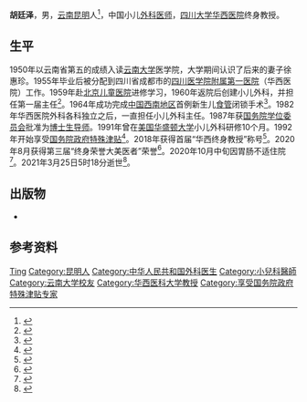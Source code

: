 {{人物信息框
| 姓名     = 胡廷泽
| 性别     = 男
| 出生日期 = 1930年2月
| 出生地点 = 云南省
| 逝世日期 = {{Dda|2021|3|25|1930|2|1}}
| 逝世地点 = [[四川省|四川省]][[成都市|成都市]]
| 民族     = [[汉族|汉族]]<ref>{{cite book |editor=邓伟志 |title=中国当代高级专业技术人才大辞典 |date=1995 |publisher=[[中国华侨出版社|中国华侨出版社]] |isbn=7800747166 |page=574}}</ref>
| 籍贯     = 云南昆明
| 职业     = [[小儿科|小儿科]]医师
| 母校     = [[云南大学|云南大学]]医学院
| 配偶     = [[徐惠珍|徐惠珍]]<ref>{{cite web |author=-{于}-遵素 |title=医生救回一个人，是一件很享受的事 |url=https://e.chengdu.cn/html/2021-03/26/content_698191.htm |publisher=[[成都商报|成都商报]] |date=2021-03-26}}</ref>
}}
'''胡廷泽'''{{BD|1930年|2月1日|2021年|3月25日|catIdx=Hu}}，男，[[云南省|云南]][[昆明市|昆明]]人<ref>{{cite book |title=中国普通高等学校教授人名录 |date=1988 |publisher=高等教育出版社 |isbn=7040006162 |page=186}}</ref>，中国小儿[[外科|外科]][[医师|医师]]，[[四川大学华西医院|四川大学华西医院]]终身教授。

==生平==
1950年以云南省第五的成绩入读[[云南大学|云南大学]]医学院，大学期间认识了后来的妻子徐惠珍。1955年毕业后被分配到四川省成都市的[[四川大学华西医院|四川医学院附属第一医院]]（华西医院）工作。1959年赴[[北京儿童医院|北京儿童医院]]进修学习，1960年返院后创建小儿外科，并担任第一届主任<ref>{{cite web |author1=周寅 |author2=李园 |title=胡廷泽教授、韦福康教授从医执教60、50周年纪念会召开 |url=http://www.westchinaangel.com/htmlnewszhongyaoxinwen/67210.jhtml |publisher=四川大学华西医院 |date=2014-11-12 |access-date=2021-04-10 |archive-date=2021-04-10 |archive-url=https://web.archive.org/web/20210410110718/http://www.westchinaangel.com/htmlnewszhongyaoxinwen/67210.jhtml |dead-url=no }}</ref>。1964年成功完成[[中国西南地区|中国西南地区]]首例新生儿[[食管|食管]]闭锁手术<ref>{{cite web |title=胡廷泽教授：一生医学情缘，89岁依然在岗 |url=http://news.scu.edu.cn/info/1139/30984.htm |publisher=[[四川大学|四川大学]]新闻网 |date=2019-11-06 |access-date=2021-04-10 |archive-date=2021-01-23 |archive-url=https://web.archive.org/web/20210123043624/http://news.scu.edu.cn/info/1139/30984.htm |dead-url=no }}</ref>。1982年华西医院外科各科独立之后，一直担任小儿外科主任。1987年获[[国务院学位委员会|国务院学位委员会]]批准为[[博士生导师|博士生导师]]。1991年曾在[[美国|美国]][[华盛顿大学|华盛顿大学]]小儿外科研修10个月。1992年开始享受[[国务院政府特殊津贴|国务院政府特殊津贴]]<ref>{{cite web |title=华西医院儿外创伤科主任医师：胡廷泽 |url=http://www.cctv.com/health/special/C11271/20031113/100551.shtml |publisher=央视国际 |date=2003-11-13 |access-date=2021-04-10 |archive-date=2021-04-10 |archive-url=https://web.archive.org/web/20210410110717/http://www.cctv.com/health/special/C11271/20031113/100551.shtml |dead-url=no }}</ref>。2018年获得首届“华西终身教授”称号<ref>{{cite web |title=11位教授获首届“华西终身教授”殊荣 最年长者88岁从医63年 |url=http://scnews.newssc.org/system/20180606/000882262_2.html |publisher=四川新闻网 |date=2018-06-06}}</ref>。2020年8月获得第三届“终身荣誉大美医者”荣誉<ref>{{cite web |title=有一分热发一分光 像萤火虫一般 |url=https://epaper.scdaily.cn/shtml/scrb/20200814/240627.shtml |publisher=四川日报 |date=2020-08-14 |access-date=2021-04-10 |archive-date=2021-04-10 |archive-url=https://web.archive.org/web/20210410110720/https://epaper.scdaily.cn/shtml/scrb/20200814/240627.shtml |dead-url=no }}</ref>。2020年10月中旬因胃肠不适住院<ref>{{cite web |author=李寰 |title=90岁还查房变魔术的他 最大魔力是让病娃娃健康成长 |url=https://epaper.scdaily.cn/shtml/scrb/20201110/245054.shtml |publisher=[[四川日报|四川日报]] |date=2020-11-10 |access-date=2021-04-10 |archive-date=2021-04-10 |archive-url=https://web.archive.org/web/20210410110718/https://epaper.scdaily.cn/shtml/scrb/20201110/245054.shtml |dead-url=no }}</ref>。2021年3月25日5时18分逝世<ref>{{cite web |title=讣告 |url=http://www.wchscu.cn/comprehensive/57050.html |publisher=[[四川大学华西医院|四川大学华西医院]] |date=2021-03-25 |access-date=2021-04-10 |archive-date=2021-04-10 |archive-url=https://web.archive.org/web/20210410110717/http://www.wchscu.cn/comprehensive/57050.html |dead-url=no }}</ref>。

==出版物==
*{{cite book |author1=[[江泽熙|江泽熙]] |author2=胡廷泽 |title=小儿胸部外科学 |date=2007 |publisher=湖北科学技术出版社 |isbn=9787535236937}}

==参考资料==
{{reflist}}
{{Authority control}}
{{DEFAULTSORT:Hu}}
[[Category:胡姓|Ting]]
[[Category:昆明人|Category:昆明人]]
[[Category:中华人民共和国外科医生|Category:中华人民共和国外科医生]]
[[Category:小兒科醫師|Category:小兒科醫師]]
[[Category:云南大学校友|Category:云南大学校友]]
[[Category:华西医科大学教授|Category:华西医科大学教授]]
[[Category:享受国务院政府特殊津贴专家|Category:享受国务院政府特殊津贴专家]]